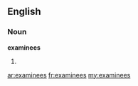 ==English==
===Noun===
'''examinees'''

#{{plural of|[[examinee]]}}

[[ar:examinees]]
[[fr:examinees]]
[[my:examinees]]